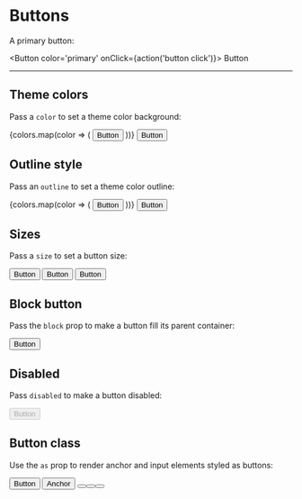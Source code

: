 

<Meta title='Components|Button' component={Button} />

# Buttons

A primary button:

<Button color='primary' onClick={action('button click')}>
  Button
</Button>

---

## Theme colors

Pass a `color` to set a theme color background:

<div className='d-flex justify-content-center btn-container-x'>
  {colors.map(color => (
    <Button color={color} onClick={action('button-click')} key={color}>
      Button
    </Button>
  ))}
  <Button color='anchor' onClick={action('button-click')}>
    Button
  </Button>
</div>

## Outline style

Pass an `outline` to set a theme color outline:

<div className='d-flex justify-content-center btn-container-x'>
  {colors.map(color => (
    <Button outline={color} onClick={action('button-click')} key={color}>
      Button
    </Button>
  ))}
  <Button outline='anchor' onClick={action('button-click')}>
    Button
  </Button>
</div>

## Sizes

Pass a `size` to set a button size:

<div className='d-flex justify-content-center '>
  <div className='btn-container-x'>
    <Button color='primary' size='sm'>
      Button
    </Button>
    <Button color='primary'>Button</Button>
    <Button color='primary' size='lg'>
      Button
    </Button>
  </div>
</div>

## Block button

Pass the `block` prop to make a button fill its parent container:

<Button block color='primary'>
  Button
</Button>

## Disabled

Pass `disabled` to make a button disabled:

<Button disabled color='primary'>
  Button
</Button>

## Button class

Use the `as` prop to render anchor and input elements styled as buttons:

<div className='d-flex justify-content-center btn-container-x'>
  <Button color='primary'>Button</Button>
  <Button as='a' href='#' color='primary'>
    Anchor
  </Button>
  <Button as='input' color='primary' value='Input' />
  <Button as='input' color='primary' type='submit' value='Submit' />
  <Button as='input' color='primary' type='reset' value='Reset' />
</div>
